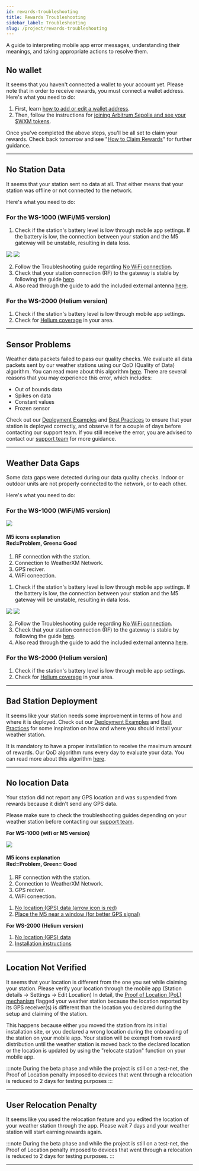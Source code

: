 ```yaml
---
id: rewards-troubleshooting
title: Rewards Troubleshooting
sidebar_label: Troubleshooting
slug: /project/rewards-troubleshooting
---
```



A guide to interpreting mobile app error messages, understanding their meanings, and taking appropriate actions to resolve them.

## No wallet

It seems that you haven't connected a wallet to your account yet. Please note that in order to receive rewards, you must connect a wallet address. Here's what you need to do:

1. First, learn [how to add or edit a wallet address](/wallet/add-edit-wallet-address).
2. Then, follow the instructions for [joining Arbitrum Sepolia and see your $WXM tokens](/wallet/how-to-join-arbitrum-and-see-your-tokens#add-arbitrum-sepolia-network-to-metamask).

Once you've completed the above steps, you'll be all set to claim your rewards. Check back tomorrow and see "[How to Claim Rewards](/project/rewards-claiming)" for further guidance.

<hr/>

## No Station Data

It seems that your station sent no data at all. 
That either means that your station was offline or not connected to the network. 

Here's what you need to do:

### For the WS-1000 (WiFi/M5 version)

1. Check if the station's battery level is low through mobile app settings.
If the battery is low, the connection between your station and the M5 gateway will be unstable, resulting in data loss. 

<div class="explanation small-big">
  <img src={useBaseUrl("/img/project/settings_through_the_app.png")} />
  <img src={useBaseUrl("/img/project/battery_level.png")} />
</div>

2. Follow the Troubleshooting guide regarding [No WiFi connection](/wifi-m5-bundle/m5-troubleshooting#no-wifi--connection).
3. Check that your station connection (RF) to the gateway is stable by following the guide [here](/wifi-m5-bundle/m5-troubleshooting#weather-station-not-reporting-data-to-m5-miner-there-are-dashes----on-the-display-console).
4. Also read through the guide to add the included external antenna [here](/wifi-m5-bundle/m5-troubleshooting#my-station-does-not-connect-to-the-m5-miner).

### For the WS-2000 (Helium version)

1. Check if the station's battery level is low through mobile app settings.
2. Check for [Helium coverage](https://docs.weatherxm.com/helium-bundle/helium-troubleshooting#how-to-see-if-there-is-helium-coverage-in-your-area) in your area.

<hr/>

## Sensor Problems

Weather data packets failed to pass our quality checks. We evaluate all data packets sent by our weather stations using our QoD (Quality of Data) algorithm. You can read more about this algorithm [here](https://docs.weatherxm.com/project/quality-of-data).
There are several reasons that you may experience this error, which includes:

- Out of bounds data
- Spikes on data 
- Constant values
- Frozen sensor

Check out our [Deployment Examples](/deployment-examples) and [Best Practices](/wxm-devices/wifi-m5-bundle/install-weather-station#best-practices-for-proper-station-installation) to ensure that your station is deployed correctly,
and observe it for a couple of days before contacting our support team. If you still receive the error, you are advised to contact our [support team](https://support.weatherxm.com) for more guidance.
<hr/>

## Weather Data Gaps
Some data gaps were detected during our data quality checks.
Indoor or outdoor units are not properly connected to the network, or to each other.

Here's what you need to do:

### For the WS-1000 (WiFi/M5 version)

<div class="explanation">
   <img src={useBaseUrl("/img/project/m5-ui-new_numbered.jpg")} />
  <div>
    <h4>M5 icons explanation <br/> 
    Red=Problem, Green= Good</h4>
    <ol>
      <li>RF connection with the station.</li>
      <li>Connection to WeatherXM Network.</li>
      <li>GPS reciver.</li>
      <li>WiFi coneection.</li>
    </ol>
  </div>
</div>

1. Check if the station's battery level is low through mobile app settings.
If the battery is low, the connection between your station and the M5 gateway will be unstable, resulting in data loss.
<div class="explanation small-big">
  <img src={useBaseUrl("/img/project/settings_through_the_app.png")} />
  <img src={useBaseUrl("/img/project/battery_level.png")} />
</div>

2. Follow the Troubleshooting guide regarding [No WiFi connection](/wifi-m5-bundle/m5-troubleshooting#no-wifi--connection).
3. Check that your station connection (RF) to the gateway is stable by following the guide [here](/wifi-m5-bundle/m5-troubleshooting#weather-station-not-reporting-data-to-m5-miner-there-are-dashes----on-the-display-console).
4. Also read through the guide to add the included external antenna [here](/wifi-m5-bundle/m5-troubleshooting#my-station-does-not-connect-to-the-m5-miner).

### For the WS-2000 (Helium version)

1. Check if the station's battery level is low through mobile app settings.
2. Check for [Helium coverage](https://docs.weatherxm.com/helium-bundle/helium-troubleshooting#how-to-see-if-there-is-helium-coverage-in-your-area) in your area.

<hr/>

## Bad Station Deployment

It seems like your station needs some improvement in terms of how and where it is deployed.
Check out our [Deployment Examples](/deployment-examples) and [Best Practices](/wxm-devices/wifi-m5-bundle/install-weather-station#best-practices-for-proper-station-installation) for some inspiration on how and where you should install your weather station.

It is mandatory to have a proper installation to receive the maximum amount of rewards.
Our QoD algorithm runs every day to evaluate your data. You can read more about this algorithm [here](/project/quality-of-data).

<hr/>

## No location Data

Your station did not report any GPS location and was suspended from rewards because it didn't send any GPS data.

Please make sure to check the troubleshooting guides depending on your weather station before contacting our [support team](https://support.weatherxm.com). 

**For WS-1000 (wifi or M5 version)**

<div class="explanation">
   <img src={useBaseUrl("/img/project/m5-ui-new_numbered.jpg")} />
  <div>
    <h4>M5 icons explanation <br/> 
    Red=Problem, Green= Good</h4>
    <ol>
      <li>RF connection with the station.</li>
      <li>Connection to WeatherXM Network.</li>
      <li>GPS reciver.</li>
      <li>WiFi coneection.</li>
    </ol>
  </div>
</div>

1. [No location (GPS) data (arrow icon is red)](/wifi-m5-bundle/m5-troubleshooting#no-location-gps-data-arrow-icon-is-red)
2. [Place the M5 near a window (for better GPS signal)](/wxm-devices/wifi-m5-bundle/m5-connect-and-claim#place-m5-near-a-window-for-better-gps-signal)

**For WS-2000 (Helium version)**

1. [No location (GPS) data](/helium-bundle/helium-troubleshooting#no-location-gps-data)
2. [Installation instructions](/wxm-devices/helium-bundle/helium-install-weather-station)

<hr/>

## Location Not Verified

It seems that your location is different from the one you set while claiming your station.
Please verify your location through the mobile app (Station details -> Settings -> Edit Location)
In detail, the [Proof of Location (PoL) mechanism](/project/proof-of-location) flagged your weather station because the location reported by its GPS receiver(s) is different than the location you declared during the setup and claiming of the station.

This happens because either you moved the station from its initial installation site, or you declared a wrong location during the onboarding of the station on your mobile app.
Your station will be exempt from reward distribution until the weather station is moved back to the declared location or the location is updated by using the "relocate station" function on your mobile app.

:::note
During the beta phase and while the project is still on a test-net, the Proof of Location penalty imposed to devices that went through a relocation is reduced to 2 days for testing purposes
:::


<hr/>

## User Relocation Penalty

It seems like you used the relocation feature and you edited the location of your weather station through the app.
Please wait 7 days and your weather station will start earning rewards again.

:::note
During the beta phase and while the project is still on a test-net, the Proof of Location penalty imposed to devices that went through a relocation is reduced to 2 days for testing purposes.
:::

<hr/>